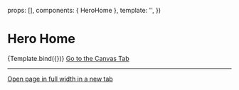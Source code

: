 
<Meta title="Sections/Hero/HeroHome" component={HeroHome} />

  props: [],
  components: { HeroHome },
  template: '<HeroHome />',
})

# Hero Home

<Canvas>
  <Story name="Example">{Template.bind({})}</Story>
</Canvas>

<ArgsTable story="Example" />

<a href="?path=/story/sections-hero-herohome--example">
  Go to the Canvas Tab
</a>

---

<a href="?id=sections-hero-herohome--example" target="_blank">
  Open page in full width in a new tab
</a>
